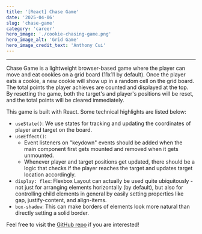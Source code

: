 ```yaml
---
title: '[React] Chase Game'
date: '2025-04-06'
slug: 'chase-game'
category: 'career'
hero_image: './cookie-chasing-game.png'
hero_image_alt: 'Grid Game'
hero_image_credit_text: 'Anthony Cui'
---
```


---
Chase Game is a lightweight browser-based game where the player can move and eat cookies on a grid board (11x11 by default).
Once the player eats a cookie, a new cookie will show up in a random cell on the grid board.
The total points the player achieves are counted and displayed at the top.
By resetting the game, both the target's and player's positions will be reset, and the total points will be cleared immediately.

This game is built with React. Some technical highlights are listed below:

- `useState()`: We use states for tracking and updating the coordinates of player and target on the board.
- `useEffect()`:
    - Event listeners on "keydown" events should be added when the main component first gets mounted and removed when it gets unmounted.
    - Whenever player and target positions get updated, there should be a logic that checks if the player reaches the target and updates target location accordingly.
- `display: flex`: Flexbox Layout can actually be used quite ubiquitously - not just for arranging elements horizontally (by default), but also for controlling child elements in general by easily setting properties like gap, justify-content, and align-items.
- `box-shadow`: This can make borders of elements look more natural than directly setting a solid border.

Feel free to visit the [GitHub repo](https://github.com/Yuanlong-Tony-Cui/web-browser-game) if you are interested!